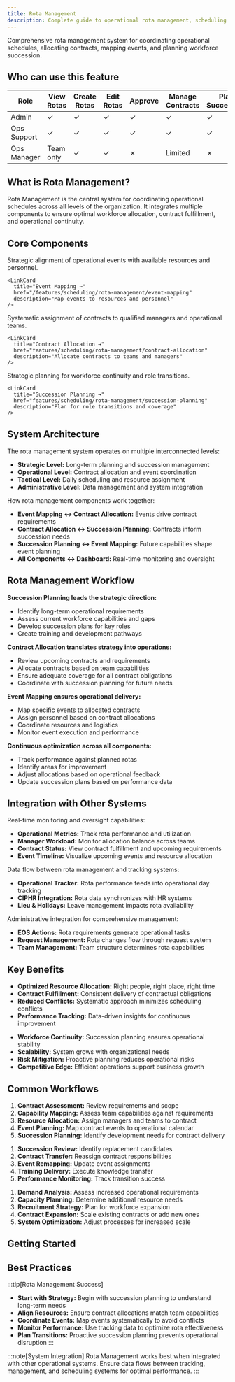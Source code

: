 ```yaml
---
title: Rota Management
description: Complete guide to operational rota management, scheduling coordination, and workforce planning
---
```



Comprehensive rota management system for coordinating operational schedules, allocating contracts, mapping events, and planning workforce succession.

## Who can use this feature

| Role | View Rotas | Create Rotas | Edit Rotas | Approve | Manage Contracts | Plan Succession |
|------|------------|--------------|------------|---------|------------------|-----------------|
| Admin | ✓ | ✓ | ✓ | ✓ | ✓ | ✓ |
| Ops Support | ✓ | ✓ | ✓ | ✓ | ✓ | ✓ |
| Ops Manager | Team only | ✓ | ✓ | ✗ | Limited | ✗ |

## What is Rota Management?

Rota Management is the central system for coordinating operational schedules across all levels of the organization. It integrates multiple components to ensure optimal workforce allocation, contract fulfillment, and operational continuity.

## Core Components

<CardGrid>
  <Card title="Event Mapping" icon="tabler:map-pin">
    Strategic alignment of operational events with available resources and personnel.

    <LinkCard
      title="Event Mapping →"
      href="/features/scheduling/rota-management/event-mapping"
      description="Map events to resources and personnel"
    />
  </Card>

  <Card title="Contract Allocation" icon="tabler:file-text">
    Systematic assignment of contracts to qualified managers and operational teams.

    <LinkCard
      title="Contract Allocation →"
      href="features/scheduling/rota-management/contract-allocation"
      description="Allocate contracts to teams and managers"
    />
  </Card>

  <Card title="Succession Planning" icon="tabler:users">
    Strategic planning for workforce continuity and role transitions.

    <LinkCard
      title="Succession Planning →"
      href="features/scheduling/rota-management/succession-planning"
      description="Plan for role transitions and coverage"
    />
  </Card>
</CardGrid>

## System Architecture

<Accordion>
  <AccordionItem title="Rota Management Hierarchy" icon="tabler:hierarchy">
    <p>The rota management system operates on multiple interconnected levels:</p>
    <ul>
      <li><strong>Strategic Level:</strong> Long-term planning and succession management</li>
      <li><strong>Operational Level:</strong> Contract allocation and event coordination</li>
      <li><strong>Tactical Level:</strong> Daily scheduling and resource assignment</li>
      <li><strong>Administrative Level:</strong> Data management and system integration</li>
    </ul>
  </AccordionItem>

  <AccordionItem title="Feature Integration Map" icon="tabler:network">
    <p>How rota management components work together:</p>
    <ul>
      <li><strong>Event Mapping ↔ Contract Allocation:</strong> Events drive contract requirements</li>
      <li><strong>Contract Allocation ↔ Succession Planning:</strong> Contracts inform succession needs</li>
      <li><strong>Succession Planning ↔ Event Mapping:</strong> Future capabilities shape event planning</li>
      <li><strong>All Components ↔ Dashboard:</strong> Real-time monitoring and oversight</li>
    </ul>
  </AccordionItem>
</Accordion>

## Rota Management Workflow

<Accordion>
  <AccordionItem title="1. Strategic Planning Phase" >
    <p><strong>Succession Planning leads the strategic direction:</strong></p>
    <ul>
      <li>Identify long-term operational requirements</li>
      <li>Assess current workforce capabilities and gaps</li>
      <li>Develop succession plans for key roles</li>
      <li>Create training and development pathways</li>
    </ul>
  </AccordionItem>

  <AccordionItem title="2. Contract Planning Phase" icon="tabler:clipboard-list">
    <p><strong>Contract Allocation translates strategy into operations:</strong></p>
    <ul>
      <li>Review upcoming contracts and requirements</li>
      <li>Allocate contracts based on team capabilities</li>
      <li>Ensure adequate coverage for all contract obligations</li>
      <li>Coordinate with succession planning for future needs</li>
    </ul>
  </AccordionItem>

  <AccordionItem title="3. Event Coordination Phase" icon="tabler:calendar-event">
    <p><strong>Event Mapping ensures operational delivery:</strong></p>
    <ul>
      <li>Map specific events to allocated contracts</li>
      <li>Assign personnel based on contract allocations</li>
      <li>Coordinate resources and logistics</li>
      <li>Monitor event execution and performance</li>
    </ul>
  </AccordionItem>

  <AccordionItem title="4. Monitoring & Adjustment Phase" icon="tabler:adjustments">
    <p><strong>Continuous optimization across all components:</strong></p>
    <ul>
      <li>Track performance against planned rotas</li>
      <li>Identify areas for improvement</li>
      <li>Adjust allocations based on operational feedback</li>
      <li>Update succession plans based on performance data</li>
    </ul>
  </AccordionItem>
</Accordion>

## Integration with Other Systems

<Accordion>
  <AccordionItem title="Dashboard Integration" icon="tabler:dashboard">
    <p>Real-time monitoring and oversight capabilities:</p>
    <ul>
      <li><strong>Operational Metrics:</strong> Track rota performance and utilization</li>
      <li><strong>Manager Workload:</strong> Monitor allocation balance across teams</li>
      <li><strong>Contract Status:</strong> View contract fulfillment and upcoming requirements</li>
      <li><strong>Event Timeline:</strong> Visualize upcoming events and resource allocation</li>
    </ul>
  </AccordionItem>

  <AccordionItem title="Tracking Systems" icon="tabler:chart-line">
    <p>Data flow between rota management and tracking systems:</p>
    <ul>
      <li><strong>Operational Tracker:</strong> Rota performance feeds into operational day tracking</li>
      <li><strong>CIPHR Integration:</strong> Rota data synchronizes with HR systems</li>
      <li><strong>Lieu & Holidays:</strong> Leave management impacts rota availability</li>
    </ul>
  </AccordionItem>

  <AccordionItem title="Management Systems" icon="tabler:settings">
    <p>Administrative integration for comprehensive management:</p>
    <ul>
      <li><strong>EOS Actions:</strong> Rota requirements generate operational tasks</li>
      <li><strong>Request Management:</strong> Rota changes flow through request system</li>
      <li><strong>Team Management:</strong> Team structure determines rota capabilities</li>
    </ul>
  </AccordionItem>
</Accordion>

## Key Benefits

<Accordion>
  <AccordionItem title="Operational Excellence" icon="tabler:target">
    <ul>
      <li><strong>Optimized Resource Allocation:</strong> Right people, right place, right time</li>
      <li><strong>Contract Fulfillment:</strong> Consistent delivery of contractual obligations</li>
      <li><strong>Reduced Conflicts:</strong> Systematic approach minimizes scheduling conflicts</li>
      <li><strong>Performance Tracking:</strong> Data-driven insights for continuous improvement</li>
    </ul>
  </AccordionItem>

  <AccordionItem title="Strategic Advantages" icon="tabler:trophy">
    <ul>
      <li><strong>Workforce Continuity:</strong> Succession planning ensures operational stability</li>
      <li><strong>Scalability:</strong> System grows with organizational needs</li>
      <li><strong>Risk Mitigation:</strong> Proactive planning reduces operational risks</li>
      <li><strong>Competitive Edge:</strong> Efficient operations support business growth</li>
    </ul>
  </AccordionItem>
</Accordion>

## Common Workflows

<Accordion>
  <AccordionItem title="New Contract Onboarding" icon="tabler:file-plus">
    <ol>
      <li><strong>Contract Assessment:</strong> Review requirements and scope</li>
      <li><strong>Capability Mapping:</strong> Assess team capabilities against requirements</li>
      <li><strong>Resource Allocation:</strong> Assign managers and teams to contract</li>
      <li><strong>Event Planning:</strong> Map contract events to operational calendar</li>
      <li><strong>Succession Planning:</strong> Identify development needs for contract delivery</li>
    </ol>
  </AccordionItem>

  <AccordionItem title="Manager Transition" icon="tabler:user-check">
    <ol>
      <li><strong>Succession Review:</strong> Identify replacement candidates</li>
      <li><strong>Contract Transfer:</strong> Reassign contract responsibilities</li>
      <li><strong>Event Remapping:</strong> Update event assignments</li>
      <li><strong>Training Delivery:</strong> Execute knowledge transfer</li>
      <li><strong>Performance Monitoring:</strong> Track transition success</li>
    </ol>
  </AccordionItem>

  <AccordionItem title="Operational Scaling" icon="tabler:trending-up">
    <ol>
      <li><strong>Demand Analysis:</strong> Assess increased operational requirements</li>
      <li><strong>Capacity Planning:</strong> Determine additional resource needs</li>
      <li><strong>Recruitment Strategy:</strong> Plan for workforce expansion</li>
      <li><strong>Contract Expansion:</strong> Scale existing contracts or add new ones</li>
      <li><strong>System Optimization:</strong> Adjust processes for increased scale</li>
    </ol>
  </AccordionItem>
</Accordion>

## Getting Started

<CardGrid>
  <LinkCard
    title="Plan Contract Allocation"
    href="features/scheduling/rota-management/contract-allocation"
    description="Start by allocating contracts to build your operational foundation"
    icon="file-text"
  />
  <LinkCard
    title="Map Upcoming Events"
    href="features/scheduling/rota-management/event-mapping"
    description="Coordinate events with your contract allocations"
    icon="map-pin"
  />
  <LinkCard
    title="Develop Succession Plans"
    href="features/scheduling/rota-management/succession-planning"
    description="Ensure long-term operational continuity"
    icon="users"
  />
</CardGrid>

## Best Practices

:::tip[Rota Management Success]
- **Start with Strategy:** Begin with succession planning to understand long-term needs
- **Align Resources:** Ensure contract allocations match team capabilities
- **Coordinate Events:** Map events systematically to avoid conflicts
- **Monitor Performance:** Use tracking data to optimize rota effectiveness
- **Plan Transitions:** Proactive succession planning prevents operational disruption
:::

:::note[System Integration]
Rota Management works best when integrated with other operational systems. Ensure data flows between tracking, management, and scheduling systems for optimal performance.
:::
